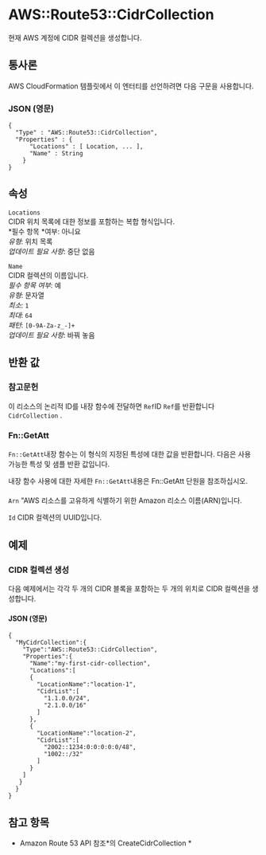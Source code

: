 # AWS::Route53::CidrCollection

현재 AWS 계정에 CIDR 컬렉션을 생성합니다.

## 통사론

AWS CloudFormation 템플릿에서 이 엔터티를 선언하려면 다음 구문을 사용합니다.

### JSON (영문)

```
{
  "Type" : "AWS::Route53::CidrCollection",
  "Properties" : {
      "Locations" : [ Location, ... ],
      "Name" : String
    }
}
```

## 속성

`Locations`  
CIDR 위치 목록에 대한 정보를 포함하는 복합 형식입니다.  
*필수 항목 *여부: 아니요  
_유형_: 위치 목록  
_업데이트 필요 사항_: 중단 없음

`Name`  
CIDR 컬렉션의 이름입니다.  
_필수 항목 여부_: 예  
_유형_: 문자열  
_최소_: `1`  
_최대_: `64`  
_패턴_: `[0-9A-Za-z_-]+`  
_업데이트 필요 사항_: 바꿔 놓음

## 반환 값

### 참고문헌

이 리소스의 논리적 ID를 내장 함수에 전달하면 `Ref`ID `Ref`를 반환합니다 `CidrCollection` .

### Fn::GetAtt

`Fn::GetAtt`내장 함수는 이 형식의 지정된 특성에 대한 값을 반환합니다. 다음은 사용 가능한 특성 및 샘플 반환 값입니다.

내장 함수 사용에 대한 자세한 `Fn::GetAtt`내용은 Fn::GetAtt 단원을 참조하십시오.

####

`Arn` "AWS 리소스를 고유하게 식별하기 위한 Amazon 리소스 이름(ARN)입니다.

`Id` CIDR 컬렉션의 UUID입니다.

## 예제

### CIDR 컬렉션 생성

다음 예제에서는 각각 두 개의 CIDR 블록을 포함하는 두 개의 위치로 CIDR 컬렉션을 생성합니다.

#### JSON (영문)

```
{
  "MyCidrCollection":{
    "Type":"AWS::Route53::CidrCollection",
    "Properties":{
      "Name":"my-first-cidr-collection",
      "Locations":[
      {
        "LocationName":"location-1",
        "CidrList":[
          "1.1.0.0/24",
          "2.1.0.0/16"
        ]
      },
      {
        "LocationName":"location-2",
        "CidrList":[
          "2002::1234:0:0:0:0:0/48",
          "1002::/32"
        ]
      }
    ]
   }
  }
}
```

## 참고 항목

- Amazon Route 53 API 참조*의 CreateCidrCollection *
